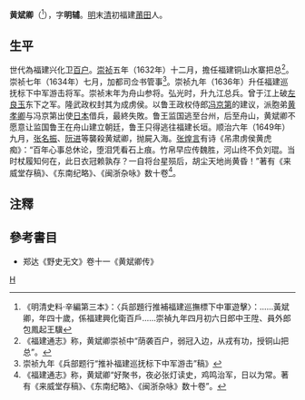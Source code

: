 '''黄斌卿'''（{{bd|1600年||1649年||黃}}<ref>《明清史料·辛編第三本》：〈兵部題行推補福建巡撫標下中軍遊擊〉：……黃斌卿，年四十歲，係福建興化衛百戶……崇禎九年四月初六日郎中王陞、員外郎包鳳起王驥</ref>），字'''明辅'''。[[明|明]]末[[清|清]]初福建[[莆田|莆田]]人。

==生平==
世代為福建兴化卫[[百户|百户]]。[[崇祯|崇祯]]五年（1632年）十二月，擔任福建铜山水寨把总<ref>《福建通志》称，黄斌卿崇祯中“荫袭百户，弱冠入边，从戎有功，授铜山把总”。</ref>。崇祯七年（1634年）七月，加都司佥书管事<ref>崇祯九年《兵部题行“推补福建巡抚标下中军游击”稿》</ref>。崇祯九年（1636年）升任福建巡抚标下中军游击将军。崇祯末年为舟山参将。弘光时，升九江总兵。曾于江上破[[左良玉|左良玉]]东下之军。隆武政权封其为成虏侯。以鲁王政权侍郎[[冯京第|冯京第]]的建议，派胞弟[[黄孝卿|黄孝卿]]与冯京第出使[[日本|日本]]借兵，最終失敗。鲁王监国逃至台州，后至舟山，黄斌卿不愿意让监国鲁王在舟山建立朝廷，鲁王只得逃往福建长垣。顺治六年（1649年）九月，[[张名振|张名振]]、[[阮进|阮进]]等襲殺黄斌卿，抛屍入海。[[张煌言|张煌言]]有诗《吊肃虏侯黄虎痴》：“百年心事总休论，堕泪凭看石上痕。竹帛早应传魏胜，河山终不负刘琨。当时杖履知何在，此日衣冠赖孰存？一自将台星殒后，胡尘天地尚黄昏！”著有《来威堂存稿》、《东南纪略》、《闽浙杂咏》数十卷<ref>《福建通志》称，黄斌卿“好聚书，夜必张灯读史，鸡鸣治军，日以为常。著有《来威堂存稿》、《东南纪略》、《闽浙杂咏》数十卷”。</ref>。

==注釋==
{{reflist}}
==參考書目==
*郑达《野史无文》卷十一《黄斌卿传》

[[category:明朝軍事人物|H]]